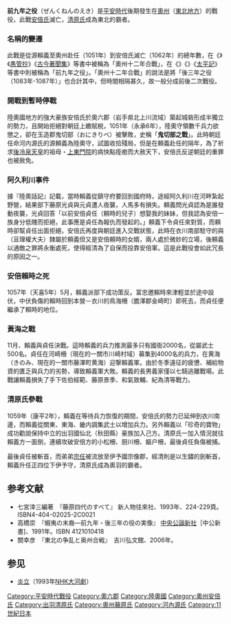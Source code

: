 {{Infobox military conflict
| battle_name = 
| campaign = 前九年之役
| colour_scheme = background:#ffccaa
| image = 
| caption = 
| conflict = 前九年之役
| date = 1051年（[[永承|永承]]六年） - 1062年（[[康平|康平]]五年）
| place = [[陸奧國|陸奧國]]{{tsl|ja|奥六郡|奧六郡}}
| result = [[河內源氏|源氏]]・清原氏勝利
| combatant1 = [[File:Sasa_Rindo.svg|25x20px]] [[河內源氏|源氏]]<br/>{{tsl|ja|出羽清原氏}}
| combatant2 = {{tsl|ja|安倍氏 (奥州)|奧州安倍氏}}
| commander1 = [[File:Sasa_Rindo.svg|25x20px]] [[源賴義|源賴義]]<br/>{{tsl|ja|清原武則}}
| commander2 = [[安倍賴時|安倍賴時]]<br/>[[安倍貞任|安倍貞任]]
| strength1 = 
| strength2 = 
| casualties1 =
| casualties2 = 
}}
{{Campaignbox 日本平安時代戰爭}}

'''前九年之役'''（ぜんくねんのえき）是[[平安時代|平安時代]]後期發生在[[奧州|奧州]]（[[東北地方_(日本)|東北地方]]）的戰役，此戰[[安倍氏|安倍氏]]滅亡，[[清原氏|清原氏]]成為東北的霸者。

=== 名稱的變遷 ===
此戰是從源賴義至奧州赴任（1051年）到安倍氏滅亡（1062年）的總年數，在《{{tsl|ja|古事談}}》《[[愚管抄|愚管抄]]》《[[古今著聞集|古今著聞集]]》等書中被稱為「奧州十二年合戰」，在《{{tsl|ja|保元物語}}》《{{tsl|ja|源平盛衰記}}》《[[太平記|太平記]]》等書中則被稱為「前九年之役」。「奧州十二年合戰」的說法是將「後三年之役（1083年-1087年）」也合計其中，但時間相隔甚久，故一般分成前後二次戰役。

=== 開戰到暫時停戰 ===
陸奧國地方的強大豪族安倍氏於奧六郡（岩手県北上川流域）築起城砦形成半獨立的勢力，且開始拒絕對朝廷上繳賦稅，1051年（永承6年），陸奧守{{tsl|ja|藤原登任}}領數千兵力欲懲之，卻在玉造郡鬼切部（おにきりべ）被擊敗，史稱「'''鬼切部之戰'''」。此時朝廷任命河内源氏的源頼義為陸奧守，試圖收拾殘局，但是在頼義赴任的隔年，為了祈求[[後冷泉天皇|後冷泉天皇]]的祖母・[[藤原彰子|上東門院]]的病快點痊癒而大赦天下，安倍氏反逆朝廷的重罪也被赦免。

=== 阿久利川事件 ===
據『陸奧話記』記載，當時賴義從鎮守府要回到國府時，途經阿久利川在河畔紮起野營，結果部下藤原光貞與元貞遭人夜襲，人馬多有損失。頼義問光貞認為是誰發動夜襲，光貞回答「以前安倍貞任（頼時的兒子）想娶我的妹妹，但我認為安倍一族身分低賤而拒絕，此事應是貞任為報仇而發起的。」頼義下令貞任來對質，而頼時卻幫貞任出面拒絕，安倍氏再度與朝廷進入交戰狀態，此時在衣川南部駐守的{{tsl|ja|平永衡}}與{{tsl|ja|藤原経清|藤原經清}}（亘理權大夫）隸屬於頼義但又是安倍頼時的女婿，兩人處於微妙的立場，後頼義以通敵之罪將永衡處死，使得經清為了自保而投靠安倍軍。這是此戰役會如此冗長的原因之一。

=== 安倍賴時之死 ===
1057年（天喜5年）5月，賴義派部下{{tsl|ja|金為時}}成功策反{{tsl|ja|安倍富忠}}。富忠邀賴時來津輕並於途中設伏，中伏負傷的賴時回到本營－衣川的鳥海柵（膽澤郡金崎町）即死去，而貞任便繼承了賴時的地位。

=== 黃海之戰 ===
11月、賴義與貞任決戰。這時賴義的兵力推測最多只有國衙2000名，從屬武士500名。貞任在河崎柵（現在的一關市川崎村域）募集到4000名的兵力，在黄海（きのみ、現在的一關市藤澤町黄海）迎撃賴義軍。由於冬季遠征的疲憊、補給物資的匱乏與兵力的劣勢，導致賴義軍大敗。賴義的長男義家僅以七騎逃離戰場。此戰讓賴義損失了手下佐伯經範、藤原景季、和氣致輔、紀為清等戰力。

=== 清原氏參戰 ===
1059年（康平2年），賴義在等待兵力恢復的期間，安倍氏的勢力已延伸到衣川南邊，而賴義從關東、東海、畿内調集武士以增加兵力。另外賴義以「珍奇的寶物」成功勸說保持中立的出羽國仙北（秋田縣）豪族{{tsl|ja|清原光頼|清原光賴}}加入己方。清原氏一加入情況就往賴義方一面倒，連續攻破安倍方的小松柵、厨川柵、嫗户柵，最後貞任負傷被捕。

最後貞任被斬首，而弟弟[[安倍宗任|宗任]]被流放至伊予國宗像郡，經清則是以生鏽的劍斬首，賴義升任正四位下伊予守，清原氏成為奧羽的霸者。

== 参考文献 ==
*七宮涬三編著　『藤原四代のすべて』 新人物往來社、1993年、224-229頁。ISBN4-404-02025-2C0021
*高橋崇　『蝦夷の末裔―前九年・後三年の役の実像』 [[中央公論新社|中央公論新社]]［中公新書]、1991年。ISBN 4121010418
*關幸彦　『東北の争乱と奥州合戦』　吉川弘文館、2006年。

== 参见 ==
*[[炎立_(大河剧)|炎立]]（1993年[[NHK大河劇|NHK大河劇]]）


[[Category:平安時代戰役|Category:平安時代戰役]]
[[Category:奧六郡|Category:奧六郡]]
[[Category:陸奧國|Category:陸奧國]]
[[Category:奧州安倍氏|Category:奧州安倍氏]]
[[Category:出羽清原氏|Category:出羽清原氏]]
[[Category:奧州藤原氏|Category:奧州藤原氏]]
[[Category:河內源氏|Category:河內源氏]]
[[Category:11世紀日本|Category:11世紀日本]]